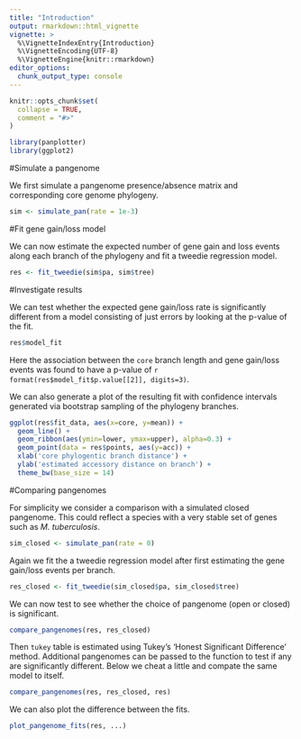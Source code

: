 ```yaml
---
title: "Introduction"
output: rmarkdown::html_vignette
vignette: >
  %\VignetteIndexEntry{Introduction}
  %\VignetteEncoding{UTF-8}
  %\VignetteEngine{knitr::rmarkdown}
editor_options: 
  chunk_output_type: console
---
```


```r
knitr::opts_chunk$set(
  collapse = TRUE,
  comment = "#>"
)
```

```r
library(panplotter)
library(ggplot2)
```

#Simulate a pangenome

We first simulate a pangenome presence/absence matrix and corresponding core genome phylogeny.

```r
sim <- simulate_pan(rate = 1e-3)
```

#Fit gene gain/loss model

We can now estimate the expected number of gene gain and loss events along each branch of the phylogeny and fit a tweedie regression model.

```r
res <- fit_tweedie(sim$pa, sim$tree)
```

#Investigate results

We can test whether the expected gene gain/loss rate is significantly different from a model consisting of just errors by looking at the p-value of the fit.

```r
res$model_fit
```

Here the association between the `core` branch length and gene gain/loss events was found to have a p-value of `r format(res$model_fit$p.value[[2]], digits=3)`.


We can also generate a plot of the resulting fit with confidence intervals generated via bootstrap sampling of the phylogeny branches.

```r
ggplot(res$fit_data, aes(x=core, y=mean)) +
  geom_line() +
  geom_ribbon(aes(ymin=lower, ymax=upper), alpha=0.3) +
  geom_point(data = res$points, aes(y=acc)) +
  xlab('core phylogentic branch distance') +
  ylab('estimated accessory distance on branch') +
  theme_bw(base_size = 14)
```

#Comparing pangenomes

For simplicity we consider a comparison with a simulated closed pangenome. This could reflect a species with a very stable set of genes such as *M. tuberculosis*.

```r
sim_closed <- simulate_pan(rate = 0)
```

Again we fit the a tweedie regression model after first estimating the gene gain/loss events per branch.

```r
res_closed <- fit_tweedie(sim_closed$pa, sim_closed$tree)
```

We can now test to see whether the choice of pangenome (open or closed) is significant.

```r
compare_pangenomes(res, res_closed)
```

Then `tukey` table is estimated using Tukey's ‘Honest Significant Difference’ method. Additional pangenomes can be passed to the function to test if any are significantly different. Below we cheat a little and compate the same model to itself.

```r
compare_pangenomes(res, res_closed, res)
```

We can also plot the difference between the fits.

```r
plot_pangenome_fits(res, ...)
```
